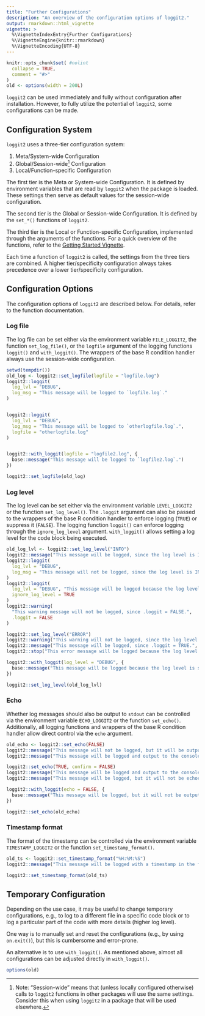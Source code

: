 ```yaml
---
title: "Further Configurations"
description: "An overview of the configuration options of loggit2."
output: rmarkdown::html_vignette
vignette: >
  %\VignetteIndexEntry{Further Configurations}
  %\VignetteEngine{knitr::rmarkdown}
  %\VignetteEncoding{UTF-8}
---
```


```r
knitr::opts_chunk$set( #nolint
  collapse = TRUE,
  comment = "#>"
)
old <- options(width = 200L)
```


`loggit2` can be used immediately and fully without configuration after installation. However, to fully utilize the potential of `loggit2`, some configurations can be made.

## Configuration System

`loggit2` uses a three-tier configuration system:

1. Meta/System-wide Configuration
2. Global/Session-wide[^1] Configuration
3. Local/Function-specific Configuration

The first tier is the Meta or System-wide Configuration. It is defined by environment variables that are read by `loggit2` when the package is loaded. These settings then serve as default values for the session-wide configuration.

The second tier is the Global or Session-wide Configuration. It is defined by the `set_*()` functions of `loggit2`.

The third tier is the Local or Function-specific Configuration, implemented through the arguments of the functions. For a quick overview of the functions, refer to the [Getting Started Vignette](loggit2.html).

Each time a function of `loggit2` is called, the settings from the three tiers are combined. A higher tier/specificity configuration always takes precedence over a lower tier/specificity configuration.

## Configuration Options

The configuration options of `loggit2` are described below. For details, refer to the function documentation.

### Log file
The log file can be set either via the environment variable `FILE_LOGGIT2`, the function `set_log_file()`, or the `logfile` argument of the logging functions `loggit()` and `with_loggit()`. The wrappers of the base R condition handler always use the session-wide configuration.


```r
setwd(tempdir())
old_log <- loggit2::set_logfile(logfile = "logfile.log")
loggit2::loggit(
  log_lvl = "DEBUG",
  log_msg = "This message will be logged to `logfile.log`."
)


loggit2::loggit(
  log_lvl = "DEBUG",
  log_msg = "This message will be logged to `otherlogfile.log`.",
  logfile = "otherlogfile.log"
)


loggit2::with_loggit(logfile = "logfile2.log", {
  base::message("This message will be logged to `logfile2.log`.")
})

loggit2::set_logfile(old_log)
```

### Log level
The log level can be set either via the environment variable `LEVEL_LOGGIT2` or the function `set_log_level()`. The `.loggit` argument can also be passed to the wrappers of the base R condition handler to enforce logging (`TRUE`) or suppress it (`FALSE`). The logging function `loggit()` can enforce logging through the `ignore_log_level` argument. `with_loggit()` allows setting a log level for the code block being executed.
```r
old_log_lvl <- loggit2::set_log_level("INFO")
loggit2::message("This message will be logged, since the log level is INFO.")
loggit2::loggit(
  log_lvl = "DEBUG",
  log_msg = "This message will not be logged, since the log level is INFO."
)
loggit2::loggit(
  log_lvl = "DEBUG", "This message will be logged because the log level is ignored.",
  ignore_log_level = TRUE
)
loggit2::warning(
  "This warning message will not be logged, since .loggit = FALSE.",
  .loggit = FALSE
)

loggit2::set_log_level("ERROR")
loggit2::warning("This warning will not be logged, since the log level is set to ERROR.")
loggit2::message("This message will be logged, since .loggit = TRUE.", .loggit = TRUE)
loggit2::stop("This error message will be logged because the log level is set to ERROR.")

loggit2::with_loggit(log_level = "DEBUG", {
  base::message("This message will be logged because the log level is set to DEBUG.")
})

loggit2::set_log_level(old_log_lvl)
```

### Echo
Whether log messages should also be output to `stdout` can be controlled via the environment variable `ECHO_LOGGIT2` or the function `set_echo()`. Additionally, all logging functions and wrappers of the base R condition handler allow direct control via the `echo` argument.
```r
old_echo <- loggit2::set_echo(FALSE)
loggit2::message("This message will not be logged, but it will be output to the console.")
loggit2::message("This message will be logged and output to the console.", echo = TRUE)

loggit2::set_echo(TRUE, confirm = FALSE)
loggit2::message("This message will be logged and output to the console.")
loggit2::message("This message will be logged, but it will not be echoed.", echo = FALSE)

loggit2::with_loggit(echo = FALSE, {
  base::message("This message will be logged, but it will not be output to the console.")
})

loggit2::set_echo(old_echo)
```
### Timestamp format
The format of the timestamp can be controlled via the environment variable `TIMESTAMP_LOGGIT2` or the function `set_timestamp_format()`.

```r
old_ts <- loggit2::set_timestamp_format("%H:%M:%S")
loggit2::message("This message will be logged with a timestamp in the format HH:MM:SS.")

loggit2::set_timestamp_format(old_ts)
```

## Temporary Configuration
Depending on the use case, it may be useful to change temporary configurations, e.g., to log to a different file in a specific code block or to log a particular part of the code with more details (higher log level).

One way is to manually set and reset the configurations (e.g., by using `on.exit()`), but this is cumbersome and error-prone.

An alternative is to use `with_loggit()`. As mentioned above, almost all configurations can be adjusted directly in `with_loggit()`.

[^1]: Note: "Session-wide" means that (unless locally configured otherwise) calls to `loggit2` functions in other packages will use the same settings. Consider this when using `loggit2` in a package that will be used elsewhere.

```r
options(old)
```

